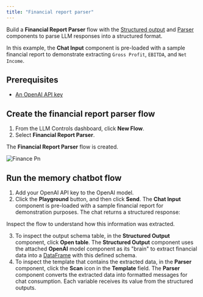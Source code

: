 ```yaml
---
title: "Financial report parser"
---
```


Build a **Financial Report Parser** flow with the [Structured output](https://devrel.mintlify.app/Components/Helpers#structured-output) and [Parser](https://devrel.mintlify.app/Components/Processing#parser) components to parse LLM responses into a structured format.

In this example, the **Chat Input** component is pre-loaded with a sample financial report to demonstrate extracting `Gross Profit`, `EBITDA`, and `Net Income`.

## **Prerequisites**[**​**](https://docs.langflow.org/financial-report-parser#prerequisites)

- [An OpenAI API key](https://platform.openai.com/)

## **Create the financial report parser flow**[**​**](https://docs.langflow.org/financial-report-parser#create-the-financial-report-parser-flow)

1. From the LLM Controls dashboard, click **New Flow**.
2. Select **Financial Report Parser**.

The **Financial Report Parser** flow is created.

![Finance Pn](/images/finance.png)

## **Run the memory chatbot flow**[**​**](https://docs.langflow.org/financial-report-parser#run-the-memory-chatbot-flow)

1. Add your OpenAI API key to the OpenAI model.
2. Click the **Playground** button, and then click **Send**. The **Chat Input** component is pre-loaded with a sample financial report for demonstration purposes. The chat returns a structured response:

Inspect the flow to understand how this information was extracted.

3. To inspect the output schema table, in the **Structured Output** component, click **Open table**. The **Structured Output** component uses the attached **OpenAI** model component as its "brain" to extract financial data into a [DataFrame](https://devrel.mintlify.app/Concepts/LLMCobjects#dataframe-object%E2%80%8B) with this defined schema.
4. To inspect the template that contains the extracted data, in the **Parser** component, click the **Scan** icon in the **Template** field. The **Parser** component converts the extracted data into formatted messages for chat consumption. Each variable receives its value from the structured outputs.